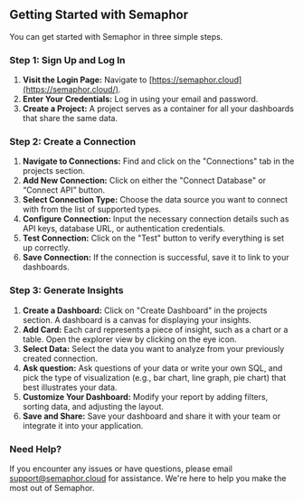 ## **Getting Started with Semaphor**

You can get started with Semaphor in three simple steps.

### **Step 1: Sign Up and Log In**

1. **Visit the Login Page:** Navigate to [https://semaphor.cloud](https://semaphor.cloud/).
2. **Enter Your Credentials:** Log in using your email and password.
3. **Create a Project:** A project serves as a container for all your dashboards that share the same data.

### **Step 2: Create a Connection**

1. **Navigate to Connections:** Find and click on the "Connections" tab in the projects section.
2. **Add New Connection:** Click on either the "Connect Database" or “Connect API” button.
3. **Select Connection Type:** Choose the data source you want to connect with from the list of supported types.
4. **Configure Connection:** Input the necessary connection details such as API keys, database URL, or authentication credentials.
5. **Test Connection:** Click on the "Test" button to verify everything is set up correctly.
6. **Save Connection:** If the connection is successful, save it to link to your dashboards.

### **Step 3: Generate Insights**

1. **Create a Dashboard:** Click on "Create Dashboard" in the projects section. A dashboard is a canvas for displaying your insights.
2. **Add Card:** Each card represents a piece of insight, such as a chart or a table. Open the explorer view by clicking on the eye icon.
3. **Select Data:** Select the data you want to analyze from your previously created connection.
4. **Ask question:** Ask questions of your data or write your own SQL, and pick the type of visualization (e.g., bar chart, line graph, pie chart) that best illustrates your data.
5. **Customize Your Dashboard:** Modify your report by adding filters, sorting data, and adjusting the layout.
6. **Save and Share:** Save your dashboard and share it with your team or integrate it into your application.

### **Need Help?**

If you encounter any issues or have questions, please email support@semaphor.cloud for assistance. We're here to help you make the most out of Semaphor.
